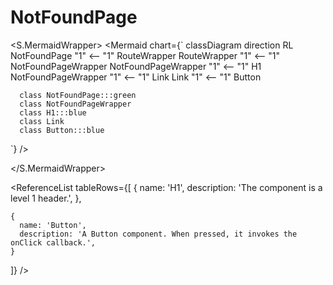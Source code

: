 

<Meta title="ApplicationModel/Components/Pages/NotFoundPage/docs" />

# NotFoundPage

<ComponentInfoTable
  name="NotFoundPage"
  description="The component is displayed if the user accesses a non-existent route or has not a required role."
  source="components/pages/404"
/>

<S.MermaidWrapper>
<Mermaid
  chart={`
     classDiagram
     direction RL
      NotFoundPage "1" <-- "1" RouteWrapper
      RouteWrapper "1" <-- "1" NotFoundPageWrapper
      NotFoundPageWrapper "1" <-- "1" H1
      NotFoundPageWrapper "1" <-- "1" Link
      Link "1" <-- "1" Button

      class NotFoundPage:::green
      class NotFoundPageWrapper
      class H1:::blue
      class Link
      class Button:::blue

`}
/>

</S.MermaidWrapper>

<ReferenceList
  tableRows={[
    {
      name: 'H1',
      description: 'The component is a level 1 header.',
    },

    {
      name: 'Button',
      description: 'A Button component. When pressed, it invokes the onClick callback.',
    }

]}
/>
